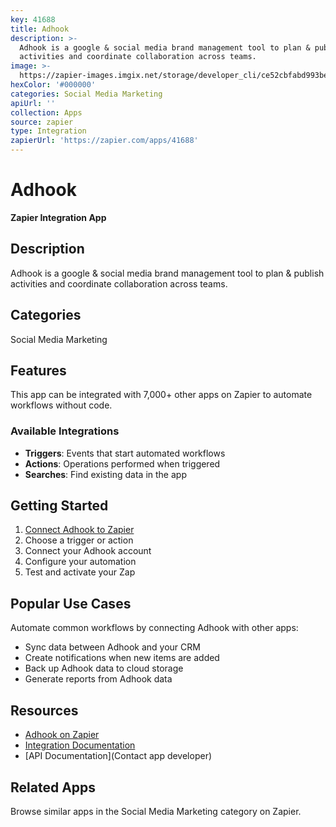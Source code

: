 ```yaml
---
key: 41688
title: Adhook
description: >-
  Adhook is a google & social media brand management tool to plan & publish
  activities and coordinate collaboration across teams.
image: >-
  https://zapier-images.imgix.net/storage/developer_cli/ce52cbfabd993be1eb1e37706a35dce1.png?auto=format%2Ccompress&ixlib=python-3.0.0&q=50
hexColor: '#000000'
categories: Social Media Marketing
apiUrl: ''
collection: Apps
source: zapier
type: Integration
zapierUrl: 'https://zapier.com/apps/41688'
---
```

# Adhook

**Zapier Integration App**

## Description

Adhook is a google & social media brand management tool to plan & publish activities and coordinate collaboration across teams.

## Categories

Social Media Marketing

## Features

This app can be integrated with 7,000+ other apps on Zapier to automate workflows without code.

### Available Integrations

- **Triggers**: Events that start automated workflows
- **Actions**: Operations performed when triggered
- **Searches**: Find existing data in the app

## Getting Started

1. [Connect Adhook to Zapier](https://zapier.com/apps/41688)
2. Choose a trigger or action
3. Connect your Adhook account
4. Configure your automation
5. Test and activate your Zap

## Popular Use Cases

Automate common workflows by connecting Adhook with other apps:

- Sync data between Adhook and your CRM
- Create notifications when new items are added
- Back up Adhook data to cloud storage
- Generate reports from Adhook data

## Resources

- [Adhook on Zapier](https://zapier.com/apps/41688)
- [Integration Documentation](https://zapier.com/apps/41688/integrations)
- [API Documentation](Contact app developer)

## Related Apps

Browse similar apps in the Social Media Marketing category on Zapier.
